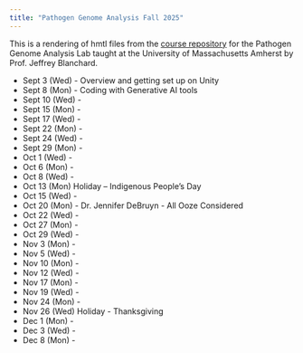 ```yaml
---
title: "Pathogen Genome Analysis Fall 2025"
---
```


This is a rendering of hmtl files from the [course repository](https://github.com/jeffreyblanchard/PathoGen2025) for the Pathogen Genome Analysis Lab taught at the University of Massachusetts Amherst by Prof. Jeffrey Blanchard.

* Sept 3 (Wed) - Overview and getting set up on Unity
* Sept 8 (Mon) - Coding with Generative AI tools
* Sept 10 (Wed) - 
* Sept 15 (Mon) - 
* Sept 17 (Wed) - 
* Sept 22 (Mon) -
* Sept 24 (Wed) -
* Sept 29 (Mon) -
* Oct 1 (Wed) -
* Oct 6 (Mon) -
* Oct 8 (Wed) -
* Oct 13 (Mon) Holiday – Indigenous People’s Day
* Oct 15 (Wed) -
* Oct 20 (Mon) - Dr. Jennifer DeBruyn - All Ooze Considered
* Oct 22 (Wed) -
* Oct 27 (Mon) -
* Oct 29 (Wed) -
* Nov 3 (Mon) -
* Nov 5 (Wed) -
* Nov 10 (Mon) -
* Nov 12 (Wed) -
* Nov 17 (Mon) -
* Nov 19 (Wed) -
* Nov 24 (Mon) -
* Nov 26 (Wed) Holiday - Thanksgiving
* Dec 1 (Mon) -
* Dec 3 (Wed) -
* Dec 8 (Mon) -
